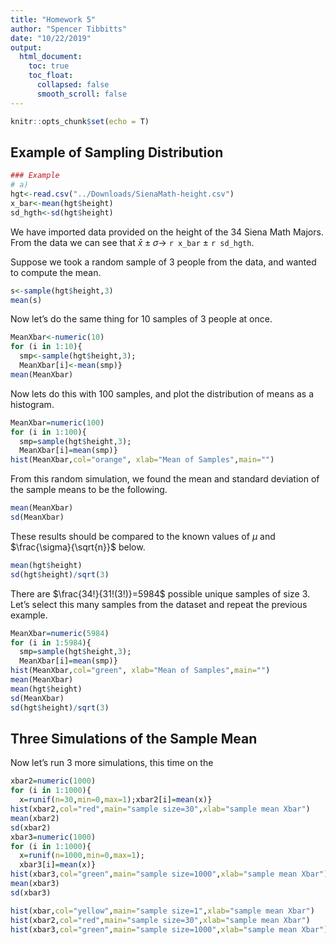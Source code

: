 ---
title: "Homework 5"
author: "Spencer Tibbitts"
date: "10/22/2019"
output:
  html_document:
    toc: true
    toc_float:
      collapsed: false
      smooth_scroll: false
---

```{r setup, include=FALSE}
knitr::opts_chunk$set(echo = T)
```

## Example of Sampling Distribution
```{r load_height, include=F}
### Example
# a)
hgt<-read.csv("../Downloads/SienaMath-height.csv")
x_bar<-mean(hgt$height)
sd_hgth<-sd(hgt$height)
```

We have imported data provided on the height of the 34 Siena Math Majors.  From the data we can see that $\bar{x}\pm\sigma \to$ 
`r x_bar` 
$\pm$ 
`r sd_hgth`. 


Suppose we took a random sample of 3 people from the data, and wanted to compute the mean. 
```{r,include=T}
s<-sample(hgt$height,3)
mean(s)
```

Now let's do the same thing for 10 samples of 3 people at once.
```{r,include=T}
MeanXbar<-numeric(10)
for (i in 1:10){
  smp<-sample(hgt$height,3);
  MeanXbar[i]<-mean(smp)}
mean(MeanXbar)
```

Now lets do this with 100 samples, and plot the distribution of means as a histogram.
```{r part-d, echo=T}
MeanXbar=numeric(100)
for (i in 1:100){
  smp=sample(hgt$height,3);
  MeanXbar[i]=mean(smp)}
hist(MeanXbar,col="orange", xlab="Mean of Samples",main="")
```

From this random simulation, we found the mean and standard deviation of the sample means to be the following.
```{r, echo=T}
mean(MeanXbar)
sd(MeanXbar)
```
These results should be compared to the known values of $\mu$ and $\frac{\sigma}{\sqrt{n}}$ below.
```{r,echo=T}
mean(hgt$height)
sd(hgt$height)/sqrt(3)
```

There are $\frac{34!}{31!(3!)}=5984$ possible unique samples of size 3.  Let's select this many samples from the dataset and repeat the previous example.
```{r example-e, echo=T}
MeanXbar=numeric(5984)
for (i in 1:5984){
  smp=sample(hgt$height,3);
  MeanXbar[i]=mean(smp)}
hist(MeanXbar,col="green", xlab="Mean of Samples",main="")
mean(MeanXbar)
mean(hgt$height)
sd(MeanXbar)
sd(hgt$height)/sqrt(3)
```

## Three Simulations of the Sample Mean

Now let's run 3 more simulations, this time on the \it{Uniform}(0,1) distribution: first with a sample size of 1, then a sample size of 30, then a sample size of 1000.  It will become apparent that the greater the sample size, the more accurate a measurement of the mean is.
```{r example2, include=F}
xbar=numeric(1000)
for (i in 1:1000){
  x=runif(n=1,min=0,max=1);
  xbar[i]=mean(x)}
hist(xbar,col="yellow",main="sample size=1",xlab="sample mean Xbar")
mean(xbar)
sd(xbar)
```

```{r example2-b, include=F}
xbar2=numeric(1000)
for (i in 1:1000){
  x=runif(n=30,min=0,max=1);xbar2[i]=mean(x)}
hist(xbar2,col="red",main="sample size=30",xlab="sample mean Xbar")
mean(xbar2)
sd(xbar2)
xbar3=numeric(1000)
for (i in 1:1000){
  x=runif(n=1000,min=0,max=1);
  xbar3[i]=mean(x)}
hist(xbar3,col="green",main="sample size=1000",xlab="sample mean Xbar")
mean(xbar3)
sd(xbar3)
```

```{r,echo=T}
hist(xbar,col="yellow",main="sample size=1",xlab="sample mean Xbar")
hist(xbar2,col="red",main="sample size=30",xlab="sample mean Xbar")
hist(xbar3,col="green",main="sample size=1000",xlab="sample mean Xbar")
```